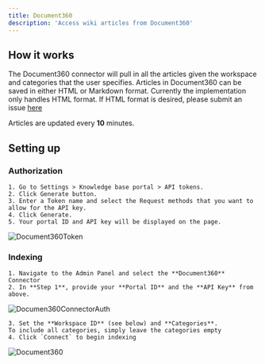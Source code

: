 ```yaml
---
title: Document360
description: 'Access wiki articles from Document360'
---
```


## How it works
The Document360 connector will pull in all the articles given the workspace and categories that the user specifies.
Articles in Document360 can be saved in either HTML or Markdown format. Currently the implementation only handles
HTML format. If HTML format is desired, please submit an issue [here](https://github.com/onyx-dot-app/onyx/issues)

Articles are updated every **10** minutes.


## Setting up
### Authorization
    1. Go to Settings > Knowledge base portal > API tokens.
    2. Click Generate button.
    3. Enter a Token name and select the Request methods that you want to allow for the API key.
    4. Click Generate.
    5. Your portal ID and API key will be displayed on the page.
![Document360Token](/assets/images/connectors/document360/Document360Token.png)


### Indexing
    1. Navigate to the Admin Panel and select the **Document360** Connector
    2. In **Step 1**, provide your **Portal ID** and the **API Key** from above.

![Documen360ConnectorAuth](/assets/images/connectors/document360/Document360Auth.png)

    3. Set the **Workspace ID** (see below) and **Categories**.
    To include all categories, simply leave the categories empty
    4. Click `Connect` to begin indexing

![Document360](/assets/images/connectors/document360/Document360.png)
